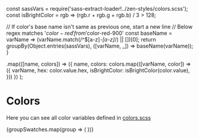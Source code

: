 const sassVars = require('sass-extract-loader!../zen-styles/colors.scss');
const isBrightColor = rgb => (rgb.r + rgb.g + rgb.b) / 3 > 128;

  // If color's base name isn't same as previous one, start a new line
  // Below regex matches '$color-red' from '$color-red-900'
  const baseName = varName => (varName.match(/^\$[a-z]*-[a-z]*/) || [])[0];
  return groupBy(Object.entries(sassVars), ([varName, _]) => baseName(varName));
}

  .map(([name, colors]) => ({
    name,
    colors: colors.map(([varName, color]) => ({
      varName,
      hex: color.value.hex,
      isBrightColor: isBrightColor(color.value),
    }))
  })
);


<Meta title="Colors" />

# Colors

Here you can see all color variables defined in [colors.scss](https://github.com/reciprocity/zen-ui/blob/main/src/scss/colors.scss)


<div style={{
  display: 'flex',
  flexFlow: 'column',
  alignItems: 'start'
  }}>
  {groupSwatches.map(group => (
    <color-swatch-group key={group.name} colors={JSON.stringify(group.colors)}></color-swatch-group>
  ))}
</div>
